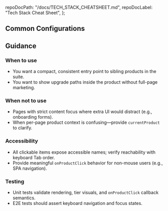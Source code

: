 
  repoDocPath: "/docs/TECH_STACK_CHEATSHEET.md",
  repoDocLabel: "Tech Stack Cheat Sheet",
};

<Meta title="Components/EcosystemWidget/Docs" component={EcosystemWidget} />

<ArgsTable of={EcosystemWidget} />

## Common Configurations

<Canvas>
  <Story name="Free Tier (Dark)">
    <EcosystemWidget
      currentProduct="harvest"
      position="bottom-right"
      userTier="free"
      theme="dark"
    />
  </Story>
</Canvas>

<Canvas>
  <Story name="Pro Tier (Dark)">
    <EcosystemWidget currentProduct="harvest" position="bottom-right" userTier="pro" theme="dark" />
  </Story>
</Canvas>

<Canvas>
  <Story name="Light Theme (Free)">
    <EcosystemWidget
      currentProduct="harvest"
      position="bottom-right"
      userTier="free"
      theme="light"
    />
  </Story>
</Canvas>

## Guidance

### When to use

- You want a compact, consistent entry point to sibling products in the suite.
- You want to show upgrade paths inside the product without full-page marketing.

### When not to use

- Pages with strict content focus where extra UI would distract (e.g., onboarding forms).
- When per-page product context is confusing—provide `currentProduct` to clarify.

### Accessibility

- All clickable items expose accessible names; verify reachability with keyboard Tab order.
- Provide meaningful `onProductClick` behavior for non-mouse users (e.g., SPA navigation).

### Testing

- Unit tests validate rendering, tier visuals, and `onProductClick` callback semantics.
- E2E tests should assert keyboard navigation and focus states.
